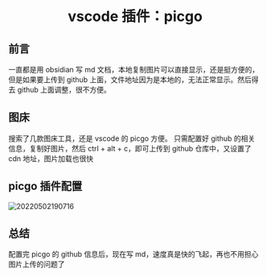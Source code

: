 # <center>vscode 插件：picgo</center>

## 前言

一直都是用 obsidian 写 md 文档，本地复制图片可以直接显示，还是挺方便的，但是如果要上传到 github 上面，文件地址因为是本地的，无法正常显示。然后得去 github 上面调整，很不方便。

## 图床

搜索了几款图床工具，还是 vscode 的 picgo 方便。
只需配置好 github 的相关信息，复制好图片，然后 ctrl + alt + c，即可上传到 github 仓库中，又设置了 cdn 地址，图片加载也很快

## picgo 插件配置

![20220502190716](https://cdn.jsdelivr.net/gh/yaolx/picBed@main/blogs/pics/20220502190716.png)

## 总结

配置完 picgo 的 github 信息后，现在写 md，速度真是快的飞起，再也不用担心图片上传的问题了
